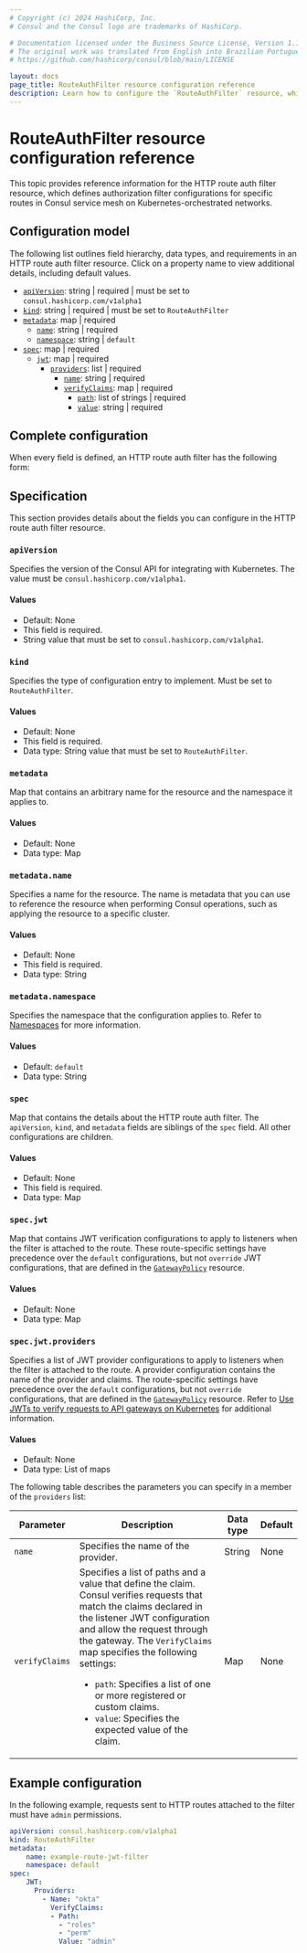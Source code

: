 ```yaml
---
# Copyright (c) 2024 HashiCorp, Inc.
# Consul and the Consul logo are trademarks of HashiCorp.

# Documentation licensed under the Business Source License, Version 1.1.
# The original work was translated from English into Brazilian Portuguese.
# https://github.com/hashicorp/consul/blob/main/LICENSE

layout: docs
page_title: RouteAuthFilter resource configuration reference
description: Learn how to configure the `RouteAuthFilter` resource, which defines behaviors for gateway listeners that are attached to specific HTTP routes. Learn how to define a JSON web token provider (JWT) and a claim to match.
---
```


# RouteAuthFilter resource configuration reference

This topic provides reference information for the HTTP route auth filter resource, which defines authorization filter configurations for specific routes in Consul service mesh on Kubernetes-orchestrated networks.

## Configuration model

The following list outlines field hierarchy, data types, and requirements in an HTTP route auth filter resource. Click on a property name to view additional details, including default values.

- [`apiVersion`](#apiversion): string | required | must be set to `consul.hashicorp.com/v1alpha1`
- [`kind`](#kind): string | required | must be set to `RouteAuthFilter`
- [`metadata`](#metadata): map | required
   - [`name`](#metadata-name): string | required
   - [`namespace`](#metadata-namespace): string | `default`
- [`spec`](#spec): map | required
   - [`jwt`](#spec-jwt): map | required
      - [`providers`](#spec-providers): list | required
         - [`name`](#spec-providers): string | required
         - [`verifyClaims`](#spec-providers): map | required
            - [`path`](#spec-providers): list of strings | required
            - [`value`](#spec-providers): string | required

## Complete configuration

When every field is defined, an HTTP route auth filter has the following form:

## Specification

This section provides details about the fields you can configure in the HTTP route auth filter resource.

### `apiVersion`

Specifies the version of the Consul API for integrating with Kubernetes. The value must be `consul.hashicorp.com/v1alpha1`.

#### Values

- Default: None
- This field is required.
- String value that must be set to `consul.hashicorp.com/v1alpha1`.

### `kind`

Specifies the type of configuration entry to implement. Must be set to `RouteAuthFilter`.

#### Values

- Default: None
- This field is required.
- Data type: String value that must be set to `RouteAuthFilter`.

### `metadata`

Map that contains an arbitrary name for the resource and the namespace it applies to.

#### Values

- Default: None
- Data type: Map

### `metadata.name`

Specifies a name for the resource. The name is metadata that you can use to reference the resource when performing Consul operations, such as applying the resource to a specific cluster.

#### Values

- Default: None
- This field is required.
- Data type: String

### `metadata.namespace`

Specifies the namespace that the configuration applies to. Refer to [Namespaces](/consul/docs/multi-tenant/namespace) for more information.

#### Values

- Default: `default`
- Data type: String

### `spec`

Map that contains the details about the HTTP route auth filter. The `apiVersion`, `kind`, and `metadata` fields are siblings of the `spec` field. All other configurations are children.

#### Values

- Default: None
- This field is required.
- Data type: Map


### `spec.jwt`

Map that contains JWT verification configurations to apply to listeners when the filter is attached to the route. These route-specific settings have precedence over the `default` configurations, but not `override` JWT configurations, that are defined in the [`GatewayPolicy`](/consul/docs/reference/k8s/api-gateway/gatewaypolicy) resource.

#### Values

- Default: None
- Data type: Map

### `spec.jwt.providers`

Specifies a list of JWT provider configurations to apply to listeners when the filter is attached to the route. A provider configuration contains the name of the provider and claims. The route-specific settings have precedence over the `default` configurations, but not `override` configurations, that are defined in the [`GatewayPolicy`](/consul/docs/reference/k8s/api-gateway/gatewaypolicy) resource. Refer to [Use JWTs to verify requests to API gateways on Kubernetes](/consul/docs/north-south/api-gateway/secure-traffic/jwt/k8s) for additional information.

#### Values

- Default: None
- Data type: List of maps

The following table describes the parameters you can specify in a member of the `providers` list:

| Parameter | Description | Data type | Default |
| ---       | ---         | ---       | ---     |
| `name` | Specifies the name of the provider. | String | None |
| `verifyClaims` | Specifies a list of paths and a value that define the claim. Consul verifies requests that match the claims declared in the listener JWT configuration and allow the request through the gateway. The `VerifyClaims` map specifies the following settings: <ul><li>`path`: Specifies a list of one or more registered or custom claims.</li><li>`value`: Specifies the expected value of the claim.</li></ul>  | Map | None |

## Example configuration

In the following example, requests sent to HTTP routes attached to the filter must have `admin` permissions.

```yaml
apiVersion: consul.hashicorp.com/v1alpha1
kind: RouteAuthFilter
metadata:
    name: example-route-jwt-filter
    namespace: default
spec:
    JWT:
      Providers:
        - Name: "okta"
          VerifyClaims:
          - Path:
            - "roles"
            - "perm"
            Value: "admin"
```
